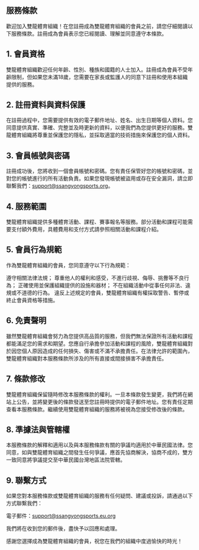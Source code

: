 ## 服務條款
歡迎加入雙龍體育組織！在您註冊成為雙龍體育組織的會員之前，請您仔細閱讀以下服務條款。註冊成為會員表示您已經閱讀、理解並同意遵守本條款。

## 1. 會員資格
雙龍體育組織歡迎任何年齡、性別、種族和國籍的人士加入。註冊成為會員不受年齡限制，但如果您未滿18歲，您需要在家長或監護人的同意下註冊和使用本組織提供的服務。

## 2. 註冊資料與資料保護
在註冊過程中，您需要提供有效的電子郵件地址、姓名、出生日期等個人資料。您同意提供真實、準確、完整並及時更新的資料，以便我們為您提供更好的服務。雙龍體育組織將尊重並保護您的隱私，並採取適當的技術措施來保護您的個人資料。

## 3. 會員帳號與密碼
註冊成功後，您將收到一個會員帳號和密碼。您有責任保管好您的帳號和密碼，並對您的帳號進行的所有活動負責。如果您發現帳號被盜用或存在安全漏洞，請立即聯繫我們：support@ssangyongsports.org。

## 4. 服務範圍
雙龍體育組織提供多種體育活動、課程、賽事報名等服務。部分活動和課程可能需要支付額外費用，具體費用和支付方式請參照相關活動和課程介紹。

## 5. 會員行為規範
作為雙龍體育組織的會員，您同意遵守以下行為規範：

遵守相關法律法規；
尊重他人的權利和感受，不進行歧視、侮辱、挑釁等不良行為；
正確使用並保護組織提供的設施和器材；
不在組織活動中從事任何非法、違規或不道德的行為。
違反上述規定的會員，雙龍體育組織有權採取警告、暫停或終止會員資格等措施。

## 6. 免責聲明
雖然雙龍體育組織會努力為您提供高品質的服務，但我們無法保證所有活動和課程都能滿足您的需求和期望。您應自行承擔參加活動和課程的風險，雙龍體育組織對於因您個人原因造成的任何損失、傷害或不滿不承擔責任。在法律允許的範圍內，雙龍體育組織對本服務條款所涉及的所有直接或間接損害不承擔責任。

## 7. 條款修改
雙龍體育組織保留隨時修改本服務條款的權利。一旦本條款發生變更，我們將在網站上公告，並將變更後的條款發送至您註冊時提供的電子郵件地址。您有責任定期查看本服務條款。繼續使用雙龍體育組織的服務將被視為您接受修改後的條款。

## 8. 準據法與管轄權
本服務條款的解釋和適用以及與本服務條款有關的爭議均適用於中華民國法律。您同意，如與雙龍體育組織之間發生任何爭議，應首先協商解決，協商不成的，雙方一致同意將爭議提交至中華民國台灣地區法院管轄。

## 9. 聯繫方式
如果您對本服務條款或雙龍體育組織的服務有任何疑問、建議或投訴，請通過以下方式聯繫我們：

電子郵件：support@ssangyongsports.eu.org

我們將在收到您的郵件後，盡快予以回應和處理。

感謝您選擇成為雙龍體育組織的會員，祝您在我們的組織中度過愉快的時光！
